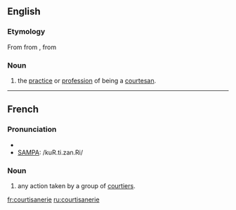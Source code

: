 ==English==

===Etymology===
From {{MF.}} {{term|courtisane||lang=frm}}
from {{It.}} {{term|cortigiana||lang=it}}, from {{L.}} {{term|cohort||lang=la}}

{{etystub|I don't trust the Italian and Latin portions}}

===Noun===
{{en-noun}}

# the [[practice]] or [[profession]] of being a [[courtesan]].

----

==French==

===Pronunciation===
* {{IPA|lang=fr|/kuʁ.ti.zan.ʁi/}}
* [[w:SAMPA|SAMPA]]: /kuR.ti.zan.Ri/

===Noun===
{{infl|fr|noun}}

# any action taken by a group of [[courtier]]s.

[[fr:courtisanerie]]
[[ru:courtisanerie]]